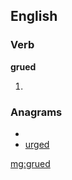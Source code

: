==English==

===Verb===
'''grued'''

# {{past of|[[grue]]}}

===Anagrams===
* {{alphagram|degru}}
* [[urged#English|urged]]

[[mg:grued]]